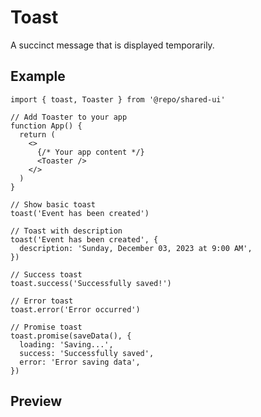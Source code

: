 
<Meta of={Stories} />

# Toast

A succinct message that is displayed temporarily.

## Example

```tsx
import { toast, Toaster } from '@repo/shared-ui'

// Add Toaster to your app
function App() {
  return (
    <>
      {/* Your app content */}
      <Toaster />
    </>
  )
}

// Show basic toast
toast('Event has been created')

// Toast with description
toast('Event has been created', {
  description: 'Sunday, December 03, 2023 at 9:00 AM',
})

// Success toast
toast.success('Successfully saved!')

// Error toast
toast.error('Error occurred')

// Promise toast
toast.promise(saveData(), {
  loading: 'Saving...',
  success: 'Successfully saved',
  error: 'Error saving data',
})
```

## Preview

<Primary />
